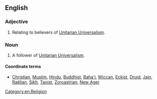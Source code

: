 ==English==

===Adjective===
{{en-adj|-}}

# Relating to believers of [[Unitarian Universalism]].

===Noun===
{{en-noun|head=[[Unitarian]] [[Universalist]]}}

# A follower of [[Unitarian Universalism]].

====Coordinate terms====
* [[Christian]], [[Muslim]], [[Hindu]], [[Buddhist]], [[Baha'i]], [[Wiccan]], [[Eckist]], [[Druid]], [[Jain]], [[Raëlian]], [[Sikh]], [[Taoist]], [[Zoroastrian]], [[New Ager]]
[[Category:en:Religion]]